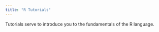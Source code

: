 ```yaml
---
title: "R Tutorials"
---
```


Tutorials serve to introduce you to the fundamentals of the R language.

